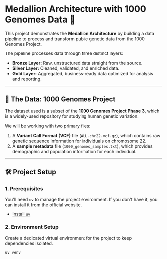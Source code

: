 # Medallion Architecture with 1000 Genomes Data 🧬

This project demonstrates the **Medallion Architecture** by building a data pipeline to process and transform public genetic data from the 1000 Genomes Project.

The pipeline processes data through three distinct layers:
* **Bronze Layer:** Raw, unstructured data straight from the source.
* **Silver Layer:** Cleaned, validated, and enriched data.
* **Gold Layer:** Aggregated, business-ready data optimized for analysis and reporting.

---

## 🚀 The Data: 1000 Genomes Project

The dataset used is a subset of the **1000 Genomes Project Phase 3**, which is a widely-used repository for studying human genetic variation.

We will be working with two primary files:
1.  A **Variant Call Format (VCF)** file (`ALL.chr22.vcf.gz`), which contains raw genetic sequence information for individuals on chromosome 22.
2.  A **sample metadata** file (`1000_genomes_samples.txt`), which provides demographic and population information for each individual.

---

## 🛠️ Project Setup

### 1. **Prerequisites**

You'll need `uv` to manage the project environment. If you don't have it, you can install it from the official website.
* [Install `uv`](https://astral.sh/uv/install)

### 2. **Environment Setup**

Create a dedicated virtual environment for the project to keep dependencies isolated.

```bash
uv venv